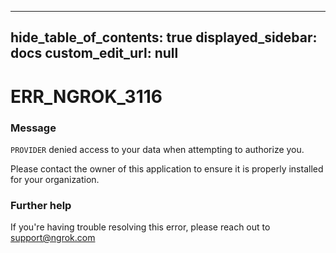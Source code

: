 
---
hide_table_of_contents: true
displayed_sidebar: docs
custom_edit_url: null
---


# ERR_NGROK_3116

### Message
`PROVIDER` denied access to your data when attempting to authorize you.

Please contact the owner of this application to ensure it is properly installed for your organization.

### Further help
If you're having trouble resolving this error, please reach out to [support@ngrok.com](mailto:support@ngrok.com?subject=Help%20with%20ERR_NGROK_3116)


<ErrorDetails error='err_ngrok_3116' />
